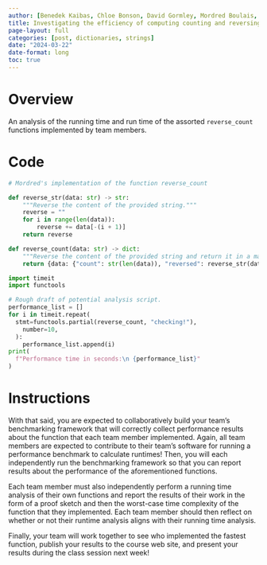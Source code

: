 ```yaml
---
author: [Benedek Kaibas, Chloe Bonson, David Gormley, Mordred Boulais, William Wolff, Luke Barker]
title: Investigating the efficiency of computing counting and reversing a string 
page-layout: full
categories: [post, dictionaries, strings]
date: "2024-03-22"
date-format: long
toc: true
---
```


# Overview

An analysis of the running time and run time of the assorted `reverse_count`
functions implemented by team members.


# Code

```python
# Mordred's implementation of the function reverse_count

def reverse_str(data: str) -> str:
    """Reverse the content of the provided string."""
    reverse = ""
    for i in range(len(data)):
        reverse += data[-(i + 1)]
    return reverse

def reverse_count(data: str) -> dict:
    """Reverse the content of the provided string and return it in a mapping."""
    return {data: {"count": str(len(data)), "reversed": reverse_str(data)}}
```

```python
import timeit
import functools

# Rough draft of potential analysis script.
performance_list = []
for i in timeit.repeat(
  stmt=functools.partial(reverse_count, "checking!"),
    number=10,
  ):
    performance_list.append(i)
print(
  f"Performance time in seconds:\n {performance_list}"
)
```

# Instructions

With that said, you are expected to collaboratively build your team's
benchmarking framework that will correctly collect performance results about
the function that each team member implemented. Again, all team members are
expected to contribute to their team's software for running a performance
benchmark to calculate runtimes! Then, you will each independently run the
benchmarking framework so that you can report results about the performance of
the aforementioned functions.

Each team member must also independently perform a running time analysis of
their own functions and report the results of their work in the form of a proof
sketch and then the worst-case time complexity of the function that they
implemented. Each team member should then reflect on whether or not their
runtime analysis aligns with their running time analysis.

Finally, your team will work together to see who implemented the fastest
function, publish your results to the course web site, and present your results
during the class session next week!
